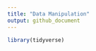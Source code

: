 ```yaml
---
title: "Data Manipulation"
output: github_document
---
```


```r
library(tidyverse)
```






